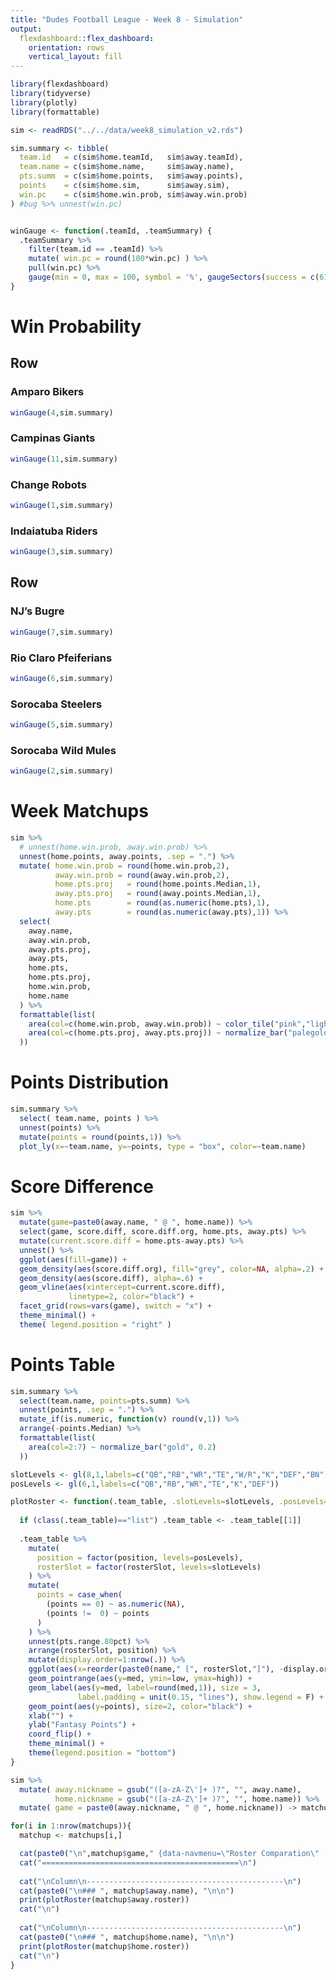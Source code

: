 ```yaml
---
title: "Dudes Football League - Week 8 - Simulation"
output: 
  flexdashboard::flex_dashboard:
    orientation: rows
    vertical_layout: fill
---
```


```r
library(flexdashboard)
library(tidyverse)
library(plotly)
library(formattable)

sim <- readRDS("../../data/week8_simulation_v2.rds") 

sim.summary <- tibble(
  team.id   = c(sim$home.teamId,   sim$away.teamId),
  team.name = c(sim$home.name,     sim$away.name),
  pts.summ  = c(sim$home.points,   sim$away.points),
  points    = c(sim$home.sim,      sim$away.sim),
  win.pc    = c(sim$home.win.prob, sim$away.win.prob)
) #bug %>% unnest(win.pc)


winGauge <- function(.teamId, .teamSummary) {
  .teamSummary %>% 
    filter(team.id == .teamId) %>% 
    mutate( win.pc = round(100*win.pc) ) %>% 
    pull(win.pc) %>%
    gauge(min = 0, max = 100, symbol = '%', gaugeSectors(success = c(61, 100), warning = c(40, 60), danger = c(0, 39))) 
} 


```

Win Probability {data-navmenu="Overview"}
=======================

Row
------------------

### Amparo Bikers
```r
winGauge(4,sim.summary)
```

### Campinas Giants
```r
winGauge(11,sim.summary)
```

### Change Robots         
```r
winGauge(1,sim.summary)
```

### Indaiatuba Riders
```r
winGauge(3,sim.summary)
```

Row
------------------

### NJ's Bugre
```r
winGauge(7,sim.summary)
```

### Rio Claro Pfeiferians
```r
winGauge(6,sim.summary)
```

### Sorocaba Steelers
```r
winGauge(5,sim.summary)
```

### Sorocaba Wild Mules 
```r
winGauge(2,sim.summary)
```

Week Matchups {data-navmenu="Overview"}
======================

```r
sim %>%
  # unnest(home.win.prob, away.win.prob) %>% 
  unnest(home.points, away.points, .sep = ".") %>% 
  mutate( home.win.prob = round(home.win.prob,2),
          away.win.prob = round(away.win.prob,2),
          home.pts.proj   = round(home.points.Median,1),
          away.pts.proj   = round(away.points.Median,1),
          home.pts        = round(as.numeric(home.pts),1),
          away.pts        = round(as.numeric(away.pts),1)) %>% 
  select(
    away.name,
    away.win.prob,
    away.pts.proj,
    away.pts,
    home.pts,
    home.pts.proj,
    home.win.prob,
    home.name
  ) %>% 
  formattable(list(
    area(col=c(home.win.prob, away.win.prob)) ~ color_tile("pink","lightgreen"),
    area(col=c(home.pts.proj, away.pts.proj)) ~ normalize_bar("palegoldenrod", 0.2)
  ))
```

Points Distribution {data-navmenu="Overview"}
=======================================

```r

sim.summary %>% 
  select( team.name, points ) %>% 
  unnest(points) %>% 
  mutate(points = round(points,1)) %>% 
  plot_ly(x=~team.name, y=~points, type = "box", color=~team.name)  

```


Score Difference {data-navmenu="Overview"}
============================================

```r

sim %>% 
  mutate(game=paste0(away.name, " @ ", home.name)) %>% 
  select(game, score.diff, score.diff.org, home.pts, away.pts) %>%
  mutate(current.score.diff = home.pts-away.pts) %>% 
  unnest() %>% 
  ggplot(aes(fill=game)) +
  geom_density(aes(score.diff.org), fill="grey", color=NA, alpha=.2) +
  geom_density(aes(score.diff), alpha=.6) +
  geom_vline(aes(xintercept=current.score.diff),
             linetype=2, color="black") +
  facet_grid(rows=vars(game), switch = "x") +
  theme_minimal() +
  theme( legend.position = "right" )

```


Points Table {data-navmenu="Overview"}
============================================

```r

sim.summary %>% 
  select(team.name, points=pts.summ) %>% 
  unnest(points, .sep = ".") %>% 
  mutate_if(is.numeric, function(v) round(v,1)) %>% 
  arrange(-points.Median) %>% 
  formattable(list(
    area(col=2:7) ~ normalize_bar("gold", 0.2)
  ))

```



```r

slotLevels <- gl(8,1,labels=c("QB","RB","WR","TE","W/R","K","DEF","BN"))
posLevels <- gl(6,1,labels=c("QB","RB","WR","TE","K","DEF"))

plotRoster <- function(.team_table, .slotLevels=slotLevels, .posLevels=posLevels){
  
  if (class(.team_table)=="list") .team_table <- .team_table[[1]]
  
  .team_table %>% 
    mutate(
      position = factor(position, levels=posLevels),
      rosterSlot = factor(rosterSlot, levels=slotLevels)
    ) %>%  
    mutate(
      points = case_when(
        (points == 0) ~ as.numeric(NA),
        (points !=  0) ~ points 
      )
    ) %>% 
    unnest(pts.range.80pct) %>% 
    arrange(rosterSlot, position) %>% 
    mutate(display.order=1:nrow(.)) %>% 
    ggplot(aes(x=reorder(paste0(name," [", rosterSlot,"]"), -display.order), color=position)) +
    geom_pointrange(aes(y=med, ymin=low, ymax=high)) +
    geom_label(aes(y=med, label=round(med,1)), size = 3,
               label.padding = unit(0.15, "lines"), show.legend = F) +
    geom_point(aes(y=points), size=2, color="black") +
    xlab("") +
    ylab("Fantasy Points") +
    coord_flip() +
    theme_minimal() +
    theme(legend.position = "bottom")
}

sim %>%
  mutate( away.nickname = gsub("([a-zA-Z\']+ )?", "", away.name),
          home.nickname = gsub("([a-zA-Z\']+ )?", "", home.name)) %>% 
  mutate( game = paste0(away.nickname, " @ ", home.nickname)) -> matchups

for(i in 1:nrow(matchups)){
  matchup <- matchups[i,]

  cat(paste0("\n",matchup$game," {data-navmenu=\"Roster Comparation\"  data-orientation=columns}\n"))
  cat("============================================\n")
  
  cat("\nColumn\n--------------------------------------------\n")
  cat(paste0("\n### ", matchup$away.name), "\n\n")
  print(plotRoster(matchup$away.roster))
  cat("\n")
  
  cat("\nColumn\n--------------------------------------------\n")
  cat(paste0("\n### ", matchup$home.name), "\n\n")
  print(plotRoster(matchup$home.roster))
  cat("\n")
}





```
